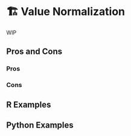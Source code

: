 # 🏗️ Value Normalization {#sec-image-normalization}

WIP

## Pros and Cons

### Pros

### Cons

## R Examples

## Python Examples

